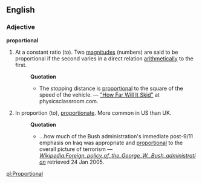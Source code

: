 ==English==

===Adjective===
'''proportional'''
# At a constant ratio (to). Two [[magnitude]]s (numbers) are said to be proportional if the second varies in a direct relation [[arithmetic|arithmetically]] to the first.
#:'''Quotation'''
#:* The stopping distance is [[proportional]] to the square of the speed of the vehicle. &mdash; [http://www.physicsclassroom.com/mmedia/energy/cs.html "How Far Will It Skid"] at physicsclassroom.com.
# In proportion (to), [[proportionate]]. More common in US than UK.
#:'''Quotation'''
#:* ...how much of the Bush administration's immediate post-9/11 emphasis on Iraq was appropriate and [[proportional]] to the overall picture of terrorism &mdash; ''[[Wikipedia:Foreign_policy_of_the_George_W._Bush_administration]]'' retrieved 24 Jan 2005.

[[pl:Proportional]]